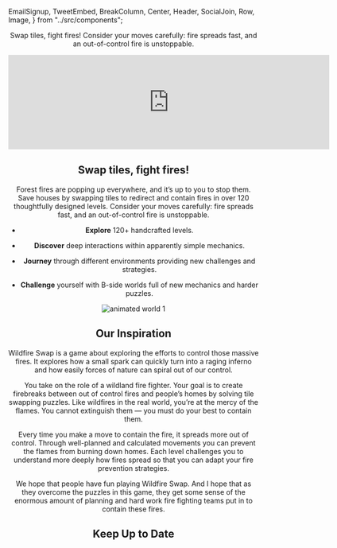   EmailSignup,
  TweetEmbed,
  BreakColumn,
  Center,
  Header,
  SocialJoin,
  Row,
  Image,
} from "../src/components";

<Header
  title="Wildfire Swap 🔥"
  links={[{ label: "Presskit", link: "/presskit" }]}
/>

Swap tiles, fight fires! Consider your moves carefully: fire spreads fast, and an out-of-control fire is unstoppable.

<Center>
  <iframe
    style={{
      margin: '2rem 0'
    }}
    src="https://store.steampowered.com/widget/1216030/"
    frameborder="0"
    width="646"
    height="190"
  ></iframe>

  <Vimeo video="531374009" />
</Center>

## Swap tiles, fight fires!

Forest fires are popping up everywhere, and it’s up to you to stop them. Save houses by swapping tiles to redirect and contain fires in over 120 thoughtfully designed levels. Consider your moves carefully: fire spreads fast, and an out-of-control fire is unstoppable.

- **Explore** 120+ handcrafted levels.

- **Discover** deep interactions within apparently simple mechanics.

- **Journey** through different environments providing new challenges and strategies.

- **Challenge** yourself with B-side worlds full of new mechanics and harder puzzles.

<Center>
  <Image src="gameplayGif1" alt="animated world 1" />
</Center>

## Our Inspiration

Wildfire Swap is a game about exploring the efforts to control those massive fires. It explores how a small spark can quickly turn into a raging inferno and how easily forces of nature can spiral out of our control.

You take on the role of a wildland fire fighter. Your goal is to create firebreaks between out of control fires and people’s homes by solving tile swapping puzzles. Like wildfires in the real world, you’re at the mercy of the flames. You cannot extinguish them — you must do your best to contain them.

Every time you make a move to contain the fire, it spreads more out of control. Through well-planned and calculated movements you can prevent the flames from burning down homes. Each level challenges you to understand more deeply how fires spread so that you can adapt your fire prevention strategies.

We hope that people have fun playing Wildfire Swap. And I hope that as they overcome the puzzles in this game, they get some sense of the enormous amount of planning and hard work fire fighting teams put in to contain these fires.

## Keep Up to Date

<!-- I'm currently building the full release desktop version of Wildfire Swap. [Follow my development progress on Twitter!](https://twitter.com/ryrykubes) 🐦

<BreakColumn>
  <TweetEmbed id="1088152385736720384" />
  <TweetEmbed id="1094312727831490560" />
  <TweetEmbed id="1103372424416964608" />
  <TweetEmbed id="1126188263436275712" />
</BreakColumn> -->

<EmailSignup label="Get the latest info when we update the game!" />

<Row center>
  <SocialJoin channel="discord" />
  <SocialJoin channel="twitter" />
</Row>
